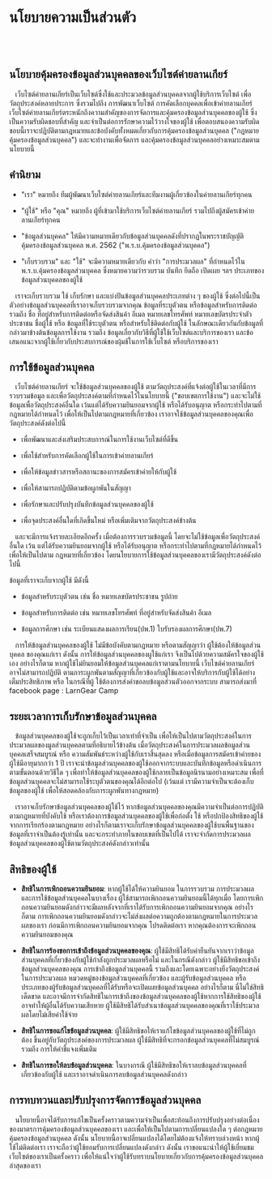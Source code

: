 <Card>

# นโยบายความเป็นส่วนตัว

<br />
<br />

## นโยบายคุ้มครองข้อมูลส่วนบุคคลของเว็บไซต์ค่ายลานเกียร์

&nbsp;&nbsp; เว็บไซต์ค่ายลานเกียร์เป็นเว็บไซต์ซึ่งใช้และประมวลข้อมูลส่วนบุคคลจากผู้ใช้บริการเว็บไซต์
เพื่อวัตถุประสงค์หลายประการ ซึ่งรวมไปถึง การพัฒนาเว็บไซต์ การคัดเลือกบุคคลเพื่อเข้าค่ายลานเกียร์
เว็บไซต์ค่ายลานเกียร์ตระหนักถึงความสำคัญของการจัดการและคุ้มครองข้อมูลส่วนบุคคลของผู้ใช้ ซึ่งเป็นความรับผิดชอบที่สำคัญ
และจำเป็นต่อการรักษาความไว้วางใจของผู้ใช้
เพื่อตอบสนองความรับผิดชอบนี้เราจะปฏิบัติตามกฎหมายและข้อบังคับทั้งหมดเกี่ยวกับการคุ้มครองข้อมูลส่วนบุคคล ("กฎหมายคุ้มครองข้อมูลส่วนบุคคล")
และจะทำงานเพื่อจัดการ และคุ้มครองข้อมูลส่วนบุคคลอย่างเหมาะสมตามนโยบายนี้

## คำนิยาม

- "เรา" หมายถึง ทีมผู้พัฒนาเว็บไซต์ค่ายลานเกียร์และทีมงานผู้เกี่ยวข้องในค่ายลานเกียร์ทุกคน

- "ผู้ใช้" หรือ "คุณ" หมายถึง ผู้ที่เข้ามาใช้บริการเว็บไซต์ค่ายลานเกียร์ รวมไปถึงผู้สมัครเข้าค่ายลานเกียร์ทุกคน

- "ข้อมูลส่วนบุคคล" ให้มีความหมายเดียวกับข้อมูลส่วนบุคคลดังที่ปรากฏในพระราชบัญญัติคุ้มครองข้อมูลส่วนบุคคล พ.ศ. 2562 ("พ.ร.บ.คุ้มครองข้อมูลส่วนบุคคล")

- "เก็บรวบรวม" และ "ใช้" จะมีความหมายเดียวกับ คำว่า "การประมวลผล" ที่กำหนดไว้ใน พ.ร.บ.คุ้มครองข้อมูลส่วนบุคคล ซึ่งหมายความว่ารวบรวม บันทึก ยึดถือ เปิดเผย ฯลฯ
  ประเภทของข้อมูลส่วนบุคคลของผู้ใช้

&nbsp;&nbsp; เราจะเก็บรวบรวม ใช้ เก็บรักษา และแบ่งปันข้อมูลส่วนบุคคลประเภทต่าง ๆ ของผู้ใช้ ซึ่งต่อไปนี้เป็นตัวอย่างข้อมูลส่วนบุคคลที่เราอาจเก็บรวบรวมจากคุณ
ข้อมูลที่ระบุตัวตน หรือข้อมูลสำหรับการติดต่อ รวมถึง ชื่อ ที่อยู่สำหรับการติดต่อหรือจัดส่งสินค้า อีเมล หมายเลขโทรศัพท์ หมายเลขบัตรประจำตัวประชาชน ชื่อผู้ใช้ หรือ
ข้อมูลที่ใช้ระบุตัวตน หรือสำหรับใช้ติดต่อกับผู้ใช้ ในลักษณะเดียวกันกับข้อมูลที่กล่าวมาข้างต้นข้อมูลการใช้งาน รวมถึง ข้อมูลเกี่ยวกับวิธีที่ผู้ใช้ใช้เว็บไซต์และบริการของเรา
และข้อเสนอแนะจากผู้ใช้เกี่ยวกับประสบการณ์ของผุ้มช้ในการใช้เว็บไซต์ หรือบริการของเรา

## การใช้ข้อมูลส่วนบุคคล

&nbsp;&nbsp; เว็บไซต์ค่ายลานเกียร์ จะใช้ข้อมูลส่วนบุคคลของผู้ใช้ ตามวัตถุประสงค์ที่แจ้งต่อผู้ใช้ในเวลาที่มีการรวบรวมข้อมูล และเพื่อวัตถุประสงค์ตามที่กำหนดไว้ในนโยบายนี้
("ขอบเขตการใช้งาน") และจะไม่ใช้ข้อมูลเพื่อวัตถุประสงค์อื่นใด เว้นแต่ได้รับความยินยอมจากผู้ใช้ หรือได้รับอนุญาต หรือกระทำไปตามที่กฎหมายได้กำหนดไว้ เพื่อให้เป็นไปตามกฎหมายที่เกี่ยวข้อง
เราอาจใช้ข้อมูลส่วนบุคคลของคุณเพื่อวัตถุประสงค์ดังต่อไปนี้

- เพื่อพัฒนาและส่งเสริมประสบการณ์ในการใช้งานเว็บไซต์ที่ดีขึ้น

- เพื่อใช้สำหรับการคัดเลือกผู้ใช้ในการเข้าค่ายลานเกียร์

- เพื่อให้ข้อมูลข่าวสารหรือสถานะของการสมัครเข้าค่ายให้กับผู้ใช้

- เพื่อให้สามารถปฏิบัติตามข้อผูกพันในสัญญา

- เพื่อรักษาและปรับปรุงบันทึกข้อมูลส่วนบุคคลของผู้ใช้

- เพื่อจุดประสงค์อื่นใดที่เกิดขึ้นใหม่ หรือเพิ่มเติมจากวัตถุประสงค์ข้างต้น

&nbsp;&nbsp; และจะมีการแจ้งรายละเอียดอีกครั้ง เมื่อต้องการรวบรวมข้อมูลนี้ โดยจะไม่ใช้ข้อมูลเพื่อวัตถุประสงค์อื่นใด
เว้น แต่ได้รับความยินยอมจากผู้ใช้ หรือได้รับอนุญาต หรือกระทำไปตามที่กฎหมายได้กำหนดไว้
เพื่อให้เป็นไปตาม กฎหมายที่เกี่ยวข้อง โดยนโยบายการใช้ข้อมูลส่วนบุคคลของเรามีวัตถุประสงค์ดังต่อไปนี้

ข้อมูลที่เราจะเก็บจากผู้ใช้ มีดังนี้

- ข้อมูลสำหรับระบุตัวตน เช่น ชื่อ หมายเลขบัตรประชาชน รูปถ่าย

- ข้อมูลสำหรับการติดต่อ เช่น หมายเลขโทรศัพท์ ที่อยู่สำหรับจัดส่งสินค้า อีเมล

- ข้อมูลการศึกษา เช่น ระเบียนแสดงผลการเรียน(ปพ.1) ใบรับรองผลการศึกษา(ปพ.7)

&nbsp;&nbsp; การให้ข้อมูลส่วนบุคคลของผู้ใช้ ไม่มีข้อบังคับตามกฎหมาย หรือตามสัญญาว่า ผู้ใช้ต้องให้ข้อมูลส่วนบุคคล ของคุณแก่เรา ดังนั้น การให้ข้อมูลส่วนบุคคลของผูใช้แก่เรา จึงเป็นไปด้วยความสมัครใจของผู้ใช้เอง
อย่างไรก็ตาม หากผู้ใช้ไม่ยินยอมให้ข้อมูลส่วนบุคคลแก่เราตามนโยบายนี้ เว็บไซต์ค่ายลานเกียร์ อาจไม่สามารถปฏิบัติ ตามภาระผูกพันตามสัญญาที่เกี่ยวข้องกับผู้ใช้และอาจให้บริการกับผู้ใช้ได้อย่างเต็มประสิทธิภาพ
หรือ ในกรณีที่ผู้ ใช้ต้องการส่งคำขอลบข้อมูลส่วนตัวออกจากระบบ สามารถส่งมาที่ facebook page : LarnGear Camp

## ระยะเวลาการเก็บรักษาข้อมูลส่วนบุคคล

&nbsp;&nbsp; ข้อมูลส่วนบุคคลของผู้ใช้จะถูกเก็บไว้เป็นเวลาเท่าที่จำเป็น เพื่อให้เป็นไปตามวัตถุประสงค์ในการประมวลผลของมูลส่วนบุคคลตามที่อธิบายไว้ข้างต้น
เมื่อวัตถุประสงค์ในการประมวลผลข้อมูลส่วนบุคคลเสร็จสมบูรณ์ หรือ ความสัมพันธ์ระหว่างผู้ใช้กับเราสิ้นสุดลง หรือเมื่อข้อมูลการสมัครเข้าค่ายของผู้ใช้มีอายุมากกว่า 1 ปี
เราจะนำข้อมูลส่วนบุคคลของผู้ใช้ออกจากระบบและบันทึกข้อมูลหรือดำเนินการตามขั้นตอนด้วยวิธีใด ๆ เพื่อทำให้ข้อมูลส่วนบุคคลของผู้ใช้กลายเป็นข้อมูลนิรนามอย่างเหมาะสม
เพื่อที่ข้อมูลส่วนบุคคลจะไม่สามารถใช้ระบุตัวตนของคุณได้อีกต่อไป (เว้นแต่ เรามีความจำเป็นจะต้องเก็บข้อมูลของผู้ใช้ เพื่อให้สอดคล้องกับภาระผูกพันทางกฎหมาย)

&nbsp;&nbsp; เราอาจเก็บรักษาข้อมูลส่วนบุคคลของผู้ใช้ไว้ หากข้อมูลส่วนบุคคลของคุณมีความจำเป็นต่อการปฏิบัติ ตามกฎหมายที่บังคับใช้ หรือเราต้องการข้อมูลส่วนบุคคลของผู้ใช้เพื่อก่อตั้ง ใช้
หรือปกป้องสิทธิของผู้ใช้จากการเรียกร้องตามกฎหมาย อย่างไรก็ตามเราจะเก็บรักษาข้อมูลส่วนบุคคลของผู้ใช้บนพื้นฐานของข้อมูลที่เราจำเป็นต้องรู้เท่านั้น
และจะกระทำภายในขอบเขตที่เป็นไปได้ เราจะจำกัดการประมวลผลข้อมูลส่วนบุคคลของผู้ใช้ตามวัตถุประสงค์ดังกล่าวเท่านั้น

## สิทธิของผู้ใช้

- **สิทธิในการเพิกถอนความยินยอม**: หากผู้ใช้ได้ให้ความยินยอม ในการรวบรวม การประมวลผล และการใช้ข้อมูลส่วนบุคคลในบางเรื่อง
  ผู้ใช้สามารถเพิกถอนความยินยอมนี้ได้ทุกเมื่อ โดยการเพิกถอนความยินยอมดังกล่าวจะมีผลหลังจากที่เราได้รับการเพิกถอนความยินยอมจากคุณ
  อย่างไรก็ตาม การเพิกถอนความยินยอมดังกล่าวจะไม่ส่งผลต่อความถูกต้องตามกฎหมายในการประมวลผลของเรา ก่อนมีการเพิกถอนความยินยอมจากคุณ
  โปรดติดต่อเรา หากคุณต้องการจะเพิกถอนความยินยอมของคุณ

- **สิทธิในการร้องขอการเข้าถึงข้อมูลส่วนบุคคลของคุณ**: ผู้ใช้มีสิทธิได้รับคำยืนยันจากเราว่าข้อมูลส่วนบุคคลที่เกี่ยวข้องกับผู้ใช้กำลังถูกประมวลผลหรือไม่
  และในกรณีดังกล่าว ผู้ใช้มีสิทธิขอเข้าถึงข้อมูลส่วนบุคคลของคุณ การเข้าถึงข้อมูลส่วนบุคคลนี้
  รวมถึงและโดยเฉพาะอย่างยิ่งวัตถุประสงค์ในการประมวลผล หมวดหมู่ของข้อมูลส่วนบุคคลที่เกี่ยวข้อง
  และผู้รับข้อมูลส่วนบุคคล หรือประเภทของผู้รับข้อมูลส่วนบุคคลที่ได้รับหรือจะเปิดเผยข้อมูลส่วนบุคคล อย่างไรก็ตาม นี่ไม่ใช่สิทธิเด็ดขาด
  และอาจมีการจำกัดสิทธิในการเข้าถึงของข้อมูลส่วนบุคคลของผู้ใช้หากการใช้สิทธิของผู้ใช้อาจทำให้ผู้อื่นได้รับความเสียหาย
  ผู้ใช้มีสิทธิได้รับสำเนาข้อมูลส่วนบุคคลของคุณที่เราใช้ประมวลผลโดยไม่เสียค่าใช้จ่าย

- **สิทธิในการขอแก้ไขข้อมูลส่วนบุคคล**: ผู้ใช้มีสิทธิขอให้เราแก้ไขข้อมูลส่วนบุคคลของผู้ใช้ที่ไม่ถูกต้อง ขึ้นอยู่กับวัตถุประสงค์ของการประมวลผล
  ผู้ใช้มีสิทธิที่จะกรอกข้อมูลส่วนบุคคลที่ไม่สมบูรณ์ รวมถึง การให้คำชี้แจงเพิ่มเติม

- **สิทธิในการขอให้ลบข้อมูลส่วนบุคคล**: ในบางกรณี ผู้ใช้มีสิทธิขอให้เราลบข้อมูลส่วนบุคคลที่เกี่ยวข้องกับผู้ใช้ และเราอาจดำเนินการลบข้อมูลส่วนบุคคลดังกล่าว

## การทบทวนและปรับปรุงการจัดการข้อมูลส่วนบุคคล

&nbsp;&nbsp; นโยบายนี้อาจได้รับการแก้ไขเป็นครั้งคราวตามความจำเป็นเพื่อสะท้อนถึงการปรับปรุงอย่างต่อเนื่องของมาตรการคุ้มครองข้อมูลส่วนบุคคลของเรา
และเพื่อให้เป็นไปตามการเปลี่ยนแปลงใด ๆ ต่อกฎหมายคุ้มครองข้อมูลส่วนบุคคล ดังนั้น นโยบายนี้อาจเปลี่ยนแปลงได้โดยไม่ต้องแจ้งให้ทราบล่วงหน้า หากผู้ใช้ไม่ติดต่อเรา
เราจะถือว่าผู้ใช้ยอมรับการเปลี่ยนแปลงดังกล่าว ดังนั้น เราขอแนะนำให้ผู้ใช้เยี่ยมชมเว็บไซต์ของเราเป็นครั้งคราว เพื่อให้แน่ใจว่าผู้ใช้รับทราบนโยบายเกี่ยวกับการคุ้มครองข้อมูลส่วนบุคคลล่าสุดของเรา

</Card>
